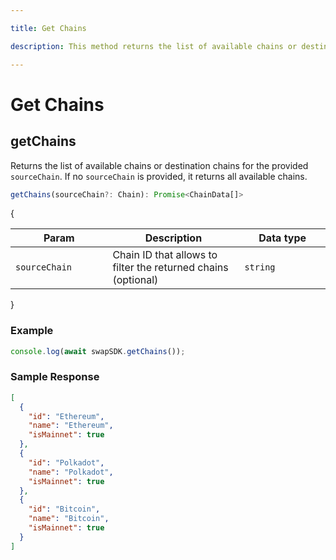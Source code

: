 ```yaml
---

title: Get Chains

description: This method returns the list of available chains or destination chains for the provided sourceChain.

---
```


# Get Chains

## getChains

Returns the list of available chains or destination chains for the provided `sourceChain`. If no `sourceChain` is provided, it returns all available chains.

```typescript
getChains(sourceChain?: Chain): Promise<ChainData[]>
```

{<table><thead><tr><th width="223">Param</th><th width="372">Description</th><th width="244.33333333333331">Data type</th></tr></thead><tbody><tr><td><code>sourceChain</code></td><td>Chain ID that allows to filter the returned chains (optional)</td><td><code>string</code></td></tr></tbody></table>}

### Example

```typescript
console.log(await swapSDK.getChains());
```

### Sample Response

```json
[
  {
    "id": "Ethereum",
    "name": "Ethereum",
    "isMainnet": true
  },
  {
    "id": "Polkadot",
    "name": "Polkadot",
    "isMainnet": true
  },
  {
    "id": "Bitcoin",
    "name": "Bitcoin",
    "isMainnet": true
  }
]
```
